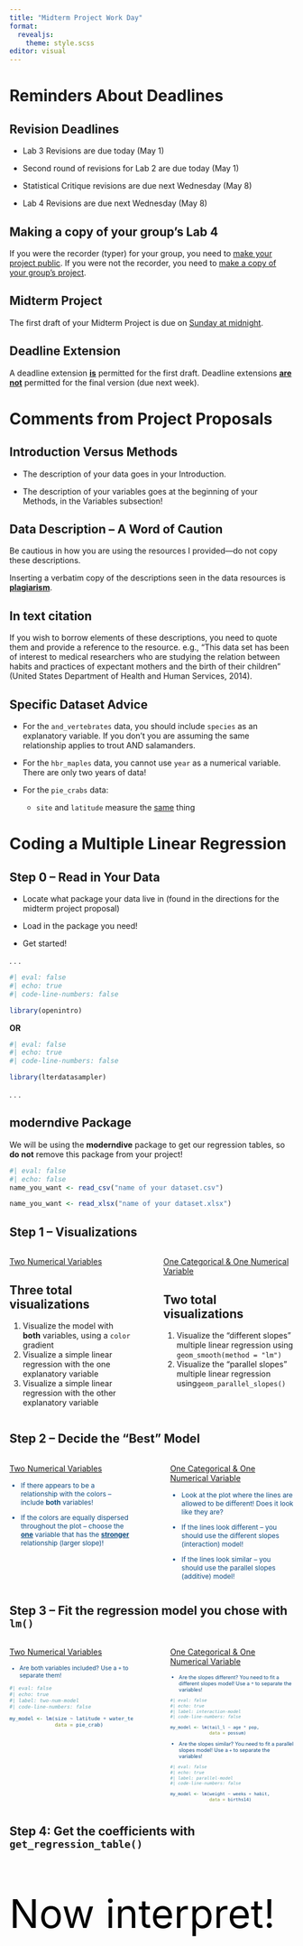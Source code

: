 ```yaml
---
title: "Midterm Project Work Day"
format: 
  revealjs:
    theme: style.scss
editor: visual
---
```


# Reminders About Deadlines

## Revision Deadlines

-   Lab 3 Revisions are due today (May 1)

-   Second round of revisions for Lab 2 are due today (May 1)

-   Statistical Critique revisions are due next Wednesday (May 8)

-   Lab 4 Revisions are due next Wednesday (May 8)

::: callout-caution
# Making a copy of your group's Lab 4

If you were the recorder (typer) for your group, you need to [make your project public](https://atheobold.github.io/stat-313-website/slides/week4-day2.html#copying-the-lab-last-weeks-recorder). If you were not the recorder, you need to [make a copy of your group's project](https://atheobold.github.io/stat-313-website/slides/week4-day2.html#copying-the-lab-everyone-else).
:::

## Midterm Project

The first draft of your Midterm Project is due on [Sunday at midnight]{.underline}.

::: callout-caution
# Deadline Extension

A deadline extension [**is**]{.underline} permitted for the first draft. Deadline extensions [**are not**]{.underline} permitted for the final version (due next week).
:::

# Comments from Project Proposals

## Introduction Versus Methods

-   The description of your data goes in your Introduction.

-   The description of your variables goes at the beginning of your Methods, in the Variables subsection!

## Data Description -- A Word of Caution

Be cautious in how you are using the resources I provided---do not copy these descriptions. 

Inserting a verbatim copy of the descriptions seen in the data resources is [**plagiarism**]{.underline}. 

:::{.callout-caution}
# In text citation

If you wish to borrow elements of these descriptions, you need to quote them and provide a reference to the resource. e.g., "This data set has been of interest to medical researchers who are studying the relation between habits and practices of expectant mothers and the birth of their children" (United States Department of Health and Human Services, 2014). 
:::

## Specific Dataset Advice

-   For the `and_vertebrates` data, you should include `species` as an explanatory variable. If you don't you are assuming the same relationship applies to trout AND salamanders.

-   For the `hbr_maples` data, you cannot use `year` as a numerical variable. There are only two years of data!

-   For the `pie_crabs` data:
    -   `site` and `latitude` measure the [same]{.underline} thing

# Coding a Multiple Linear Regression

## Step 0 -- Read in Your Data

-   Locate what package your data live in (found in the directions for the midterm project proposal)

-   Load in the package you need!

-   Get started!

<!-- ::: columns -->

<!-- ::: {.column width="47%"} -->

<!-- STAT 313 -->

<!-- ::: small -->

<!-- -   Locate what package your data live in (found in the directions for the midterm project proposal) -->

<!-- -   Load in the package you need! -->

<!-- -   Get started! -->

<!-- ::: -->

<!-- ::: -->

<!-- ::: {.column width="3%"} -->

<!-- ::: -->

<!-- ::: {.column width="50%"} -->

<!-- STAT 513 -->

<!-- ::: small -->

<!-- -   Upload your formatted dataset to your Midterm Project on Posit Cloud -->

<!-- -   Write the following code to load in your dataset: -->

<!-- ::: -->

<!-- ::: -->

<!-- ::: -->

. . .

```r
#| eval: false
#| echo: true
#| code-line-numbers: false

library(openintro)
```

**OR** 

```r
#| eval: false
#| echo: true
#| code-line-numbers: false

library(lterdatasampler)
```

. . .

:::{.callout-caution}
# moderndive Package

We will be using the **moderndive** package to get our regression tables, so **do not** remove this package from your project!
:::

```r
#| eval: false
#| echo: false
name_you_want <- read_csv("name of your dataset.csv")

name_you_want <- read_xlsx("name of your dataset.xlsx")
```

## Step 1 -- Visualizations

::: columns
::: {.column width="47%"}
:::{.fragment .fade-in-then-semi-out	}
[Two Numerical Variables]{.underline}

::: callout-tip
# Three total visualizations
:::

::: small
1. Visualize the model with **both** variables, using a `color` gradient
2. Visualize a simple linear regression with the one explanatory variable
3. Visualize a simple linear regression with the other explanatory variable
:::
:::
:::

::: {.column width="3%"}
:::

::: {.column width="50%"}
:::{.fragment}
[One Categorical & One Numerical Variable]{.underline}

::: callout-tip
# Two total visualizations
:::

::: small
1. Visualize the "different slopes" multiple linear regression using `geom_smooth(method = "lm")`
2. Visualize the "parallel slopes" multiple linear regression using`geom_parallel_slopes()`
:::
:::
:::
:::

## Step 2 -- Decide the "Best" Model

::: columns
::: {.column width="45%"}
[Two Numerical Variables]{.underline}

::: {style="color: #0F4C81; font-size: 0.85em"}
-   If there appears to be a relationship with the colors -- include **both** variables!

-   If the colors are equally dispersed throughout the plot -- choose the [**one**]{.underline} variable that has the [**stronger**]{.underline} relationship (larger slope)!
:::
:::

::: {.column width="5%"}
:::

::: {.column width="45%"}
[One Categorical & One Numerical Variable]{.underline}

::: {style="color: #0F4C81; font-size: 0.85em"}
-   Look at the plot where the lines are allowed to be different! Does it look like they are?

-   If the lines look different -- you should use the different slopes (interaction) model! 

-   If the lines look similar -- you should use the parallel slopes (additive) model! 
:::
:::
:::

## Step 3 -- Fit the regression model you chose with `lm()`

::: columns
::: {.column width="45%"}
[Two Numerical Variables]{.underline}

::: {style="color: #0F4C81; font-size: 0.75em"}
-   Are both variables included? Use a `+` to separate them!

::: small
```r
#| eval: false
#| echo: true
#| label: two-num-model
#| code-line-numbers: false

my_model <- lm(size ~ latitude + water_temp, 
               data = pie_crab)
```
:::
:::
:::

::: {.column width="5%"}
:::

::: {.column width="45%"}
[One Categorical & One Numerical Variable]{.underline}

::: {style="color: #0F4C81; font-size: 0.65em"}
-   Are the slopes different? You need to fit a different slopes model! Use a `*` to separate the variables!

::: small
```r
#| eval: false
#| echo: true
#| label: interaction-model
#| code-line-numbers: false

my_model <- lm(tail_l ~ age * pop, 
               data = possum)
```
:::

-   Are the slopes similar? You need to fit a parallel slopes model! Use a `+` to separate the variables!

::: small
```r
#| eval: false
#| echo: true
#| label: parallel-model
#| code-line-numbers: false

my_model <- lm(weight ~ weeks + habit, 
               data = births14)
```
:::
:::
:::
:::

## Step 4: Get the coefficients with `get_regression_table()`

##  {background-color="#D4D4D4"}

::: {style="font-size: 5em; color: #000000;"}
Now interpret!
:::
